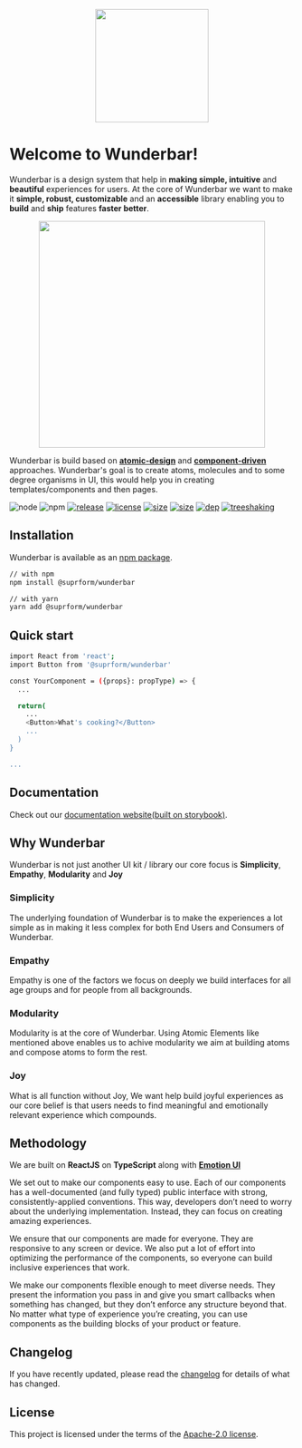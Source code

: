 
<Meta title='Wunderbar/Introduction' />

<p align='center'>
  <img
    src='https://github.com/suprform/wunderbar/raw/master/logo.png'
    width='200'
  />
</p>

# Welcome to Wunderbar!

Wunderbar is a design system that help in **making simple, intuitive** and **beautiful** experiences for users. At the core of Wunderbar we want to make it
**simple, robust, customizable** and an **accessible** library enabling you to **build** and **ship** features **faster better**.

<p align='center'>
  <img
    src='https://bradfrost.com/wp-content/uploads/2013/06/atomic-design.png'
    width='400'
  />
</p>

Wunderbar is build based on [**atomic-design**](https://bradfrost.com/blog/post/atomic-web-design/) and [**component-driven**](https://componentdriven.org) approaches.
Wunderbar's goal is to create atoms, molecules and to some degree organisms in UI, this would help you in creating templates/components and then pages.

![node](https://badgen.net/npm/node/@suprform/wunderbar)
![npm](https://badgen.net/npm/v/@suprform/wunderbar)
[![release](https://badgen.net/github/release/@suprform/wunderbar)](https://github.com/suprform/wunderbar/releases)
[![license](https://img.shields.io/badge/license-Apache-blue)](https://raw.githubusercontent.com/suprform/wunderbar/master/LICENSE.md)
[![size](https://badgen.net/bundlephobia/min/@suprform/wunderbar)](https://bundlephobia.com/package/@suprform/wunderbar@0.0.1)
[![size](https://badgen.net/bundlephobia/min/@suprform/wunderbar)](https://bundlephobia.com/package/@suprform/wunderbar@0.0.1)
[![dep](https://badgen.net/bundlephobia/dependency-count/@suprform/wunderbar)](https://bundlephobia.com/package/@suprform/wunderbar@0.0.1)
[![treeshaking](https://badgen.net/bundlephobia/tree-shaking/@suprform/wunderbar)](https://bundlephobia.com/package/@suprform/wunderbar@0.0.1)

## Installation

Wunderbar is available as an [npm package](https://www.npmjs.com/package/@suprform/wunderbar).

```sh
// with npm
npm install @suprform/wunderbar

// with yarn
yarn add @suprform/wunderbar
```

## Quick start

```sh
import React from 'react';
import Button from '@suprform/wunderbar'

const YourComponent = ({props}: propType) => {
  ...

  return(
    ...
    <Button>What's cooking?</Button>
    ...
  )
}

...

```

## Documentation

Check out our [documentation website(built on storybook)](https://suprform.github.io/wunderbar/).

## Why Wunderbar

Wunderbar is not just another UI kit / library our core focus is **Simplicity**, **Empathy**, **Modularity** and **Joy**

### Simplicity

The underlying foundation of Wunderbar is to make the experiences a lot simple as in making it less complex for both End Users and Consumers of Wunderbar.

### Empathy

Empathy is one of the factors we focus on deeply we build interfaces for all age groups and for people from all backgrounds.

### Modularity

Modularity is at the core of Wunderbar. Using Atomic Elements like mentioned above enables us to achive modularity we aim at building atoms and compose atoms to form the rest.

### Joy

What is all function without Joy, We want help build joyful experiences as our core belief is that users needs to find meaningful and emotionally relevant experience
which compounds.

## Methodology

We are built on **ReactJS** on **TypeScript** along with **[Emotion UI](https://emotion.sh/)**

We set out to make our components easy to use. Each of our components has a well-documented (and fully typed) public interface with strong, consistently-applied conventions. This way, developers don’t need to worry about the underlying implementation. Instead, they can focus on creating amazing experiences.

We ensure that our components are made for everyone. They are responsive to any screen or device. We also put a lot of effort into optimizing the performance of the components, so everyone can build inclusive experiences that work.

We make our components flexible enough to meet diverse needs. They present the information you pass in and give you smart callbacks when something has changed, but they don’t enforce any structure beyond that. No matter what type of experience you’re creating, you can use components as the building blocks of your product or feature.

## Changelog

If you have recently updated, please read the [changelog](https://github.com/suprform/wunderbar/releases) for details of what has changed.

## License

This project is licensed under the terms of the
[Apache-2.0 license](/LICENSE).
